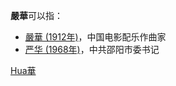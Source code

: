 '''嚴華'''可以指：
* [[嚴華_(1912年)|嚴華 (1912年)]]，中国电影配乐作曲家
* [[严华_(1968年)|严华 (1968年)]]，中共邵阳市委书记

{{disambig}}

[[Category:二字嚴姓人名消歧義|Hua華]]